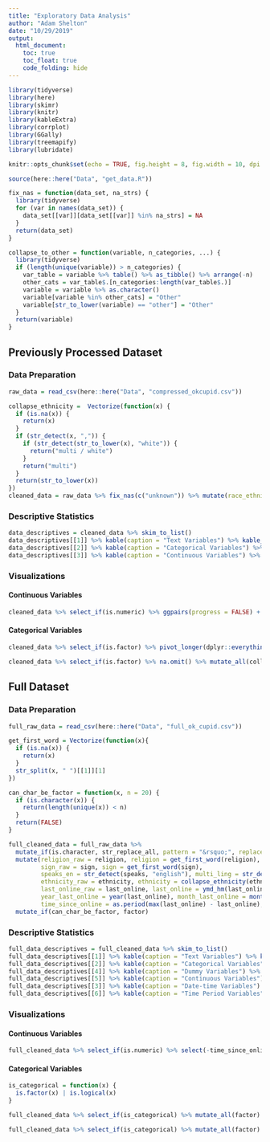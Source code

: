 ```yaml
---
title: "Exploratory Data Analysis"
author: "Adam Shelton"
date: "10/29/2019"
output: 
  html_document:
    toc: true
    toc_float: true
    code_folding: hide
---
```


```r
library(tidyverse)
library(here)
library(skimr)
library(knitr)
library(kableExtra)
library(corrplot)
library(GGally)
library(treemapify)
library(lubridate)

knitr::opts_chunk$set(echo = TRUE, fig.height = 8, fig.width = 10, dpi = 300)

source(here::here("Data", "get_data.R"))

fix_nas = function(data_set, na_strs) {
  library(tidyverse)
  for (var in names(data_set)) {
    data_set[[var]][data_set[[var]] %in% na_strs] = NA
  }
  return(data_set)
}

collapse_to_other = function(variable, n_categories, ...) {
  library(tidyverse)
  if (length(unique(variable)) > n_categories) {
    var_table = variable %>% table() %>% as_tibble() %>% arrange(-n)
    other_cats = var_table$.[n_categories:length(var_table$.)]
    variable = variable %>% as.character()
    variable[variable %in% other_cats] = "Other"
    variable[str_to_lower(variable) == "other"] = "Other"
  }
  return(variable)
}
```

## Previously Processed Dataset

### Data Preparation
```r
raw_data = read_csv(here::here("Data", "compressed_okcupid.csv")) 

collapse_ethnicity =  Vectorize(function(x) {
  if (is.na(x)) {
    return(x)
  }
  if (str_detect(x, ",")) {
    if (str_detect(str_to_lower(x), "white")) {
      return("multi / white")
    }
    return("multi")
  }
  return(str_to_lower(x))
})
cleaned_data = raw_data %>% fix_nas(c("unknown")) %>% mutate(race_ethnicity = collapse_ethnicity(ethnicity), X1 = NULL) %>% mutate_if((function(x) length(unique(x)) < 20), factor)
```

### Descriptive Statistics
```r
data_descriptives = cleaned_data %>% skim_to_list() 
data_descriptives[[1]] %>% kable(caption = "Text Variables") %>% kable_styling(bootstrap_options = c("striped", "condensed", "responsive"))
data_descriptives[[2]] %>% kable(caption = "Categorical Variables") %>% kable_styling(bootstrap_options = c("striped", "condensed", "responsive"))
data_descriptives[[3]] %>% kable(caption = "Continuous Variables") %>% kable_styling(bootstrap_options = c("striped", "condensed", "responsive"))
```

### Visualizations

#### Continuous Variables
```r
cleaned_data %>% select_if(is.numeric) %>% ggpairs(progress = FALSE) + theme(axis.text.x = element_text(angle = 20, hjust = 1))
```

#### Categorical Variables
```r
cleaned_data %>% select_if(is.factor) %>% pivot_longer(dplyr::everything()) %>% table() %>% as_tibble() %>% ggplot(aes(area = n, fill = value, label = value)) + geom_treemap() + geom_treemap_text(color = "white", place = "centre", grow = TRUE) + facet_wrap(~ name) + theme(legend.position = "none")

cleaned_data %>% select_if(is.factor) %>% na.omit() %>% mutate_all(collapse_to_other, n_categories = 4) %>% ggpairs(progress = FALSE) + theme(axis.text.x = element_text(angle = 20, hjust = 1))
```

## Full Dataset

### Data Preparation
```r
full_raw_data = read_csv(here::here("Data", "full_ok_cupid.csv")) 

get_first_word = Vectorize(function(x){
  if (is.na(x)) {
    return(x)
  }
  str_split(x, " ")[[1]][1]
})

can_char_be_factor = function(x, n = 20) {
  if (is.character(x)) {
    return(length(unique(x)) < n)
  }
  return(FALSE)
}

full_cleaned_data = full_raw_data %>% 
  mutate_if(is.character, str_replace_all, pattern = "&rsquo;", replacement = "'") %>% 
  mutate(religion_raw = religion, religion = get_first_word(religion), 
         sign_raw = sign, sign = get_first_word(sign), 
         speaks_en = str_detect(speaks, "english"), multi_ling = str_detect(speaks, ","), 
         ethnicity_raw = ethnicity, ethnicity = collapse_ethnicity(ethnicity),
         last_online_raw = last_online, last_online = ymd_hm(last_online), 
         year_last_online = year(last_online), month_last_online = month(last_online), day_last_online = day(last_online),
         time_since_online = as.period(max(last_online) - last_online), days_since_online = period_to_seconds(time_since_online) %>%  (function(x) x / 86400)) %>% 
  mutate_if(can_char_be_factor, factor)
```

### Descriptive Statistics
```r
full_data_descriptives = full_cleaned_data %>% skim_to_list() 
full_data_descriptives[[1]] %>% kable(caption = "Text Variables") %>% kable_styling(bootstrap_options = c("striped", "condensed", "responsive"))
full_data_descriptives[[2]] %>% kable(caption = "Categorical Variables") %>% kable_styling(bootstrap_options = c("striped", "condensed", "responsive"))
full_data_descriptives[[4]] %>% kable(caption = "Dummy Variables") %>% kable_styling(bootstrap_options = c("striped", "condensed", "responsive"))
full_data_descriptives[[5]] %>% kable(caption = "Continuous Variables") %>% kable_styling(bootstrap_options = c("striped", "condensed", "responsive"))
full_data_descriptives[[3]] %>% kable(caption = "Date-time Variables") %>% kable_styling(bootstrap_options = c("striped", "condensed", "responsive"))
full_data_descriptives[[6]] %>% kable(caption = "Time Period Variables") %>% kable_styling(bootstrap_options = c("striped", "condensed", "responsive"))
```

### Visualizations

#### Continuous Variables
```r
full_cleaned_data %>% select_if(is.numeric) %>% select(-time_since_online) %>% ggpairs(progress = FALSE) + theme(axis.text.x = element_text(angle = 20, hjust = 1))
```

#### Categorical Variables
```r
is_categorical = function(x) {
  is.factor(x) | is.logical(x)
}

full_cleaned_data %>% select_if(is_categorical) %>% mutate_all(factor) %>% pivot_longer(dplyr::everything()) %>% table() %>% as_tibble() %>% ggplot(aes(area = n, fill = value, label = value)) + geom_treemap() + geom_treemap_text(color = "white", place = "centre", grow = TRUE) + facet_wrap(~ name) + theme(legend.position = "none")

full_cleaned_data %>% select_if(is_categorical) %>% mutate_all(factor) %>% mutate_all(collapse_to_other, n_categories = 4) %>% pivot_longer(dplyr::everything()) %>% na.omit() %>% ggplot(aes(x = value)) + geom_bar() + scale_x_discrete(labels = abbreviate) + facet_wrap(~ name, scales = "free_x") + theme(axis.text.x = element_text(angle = 20, hjust = 1))
```